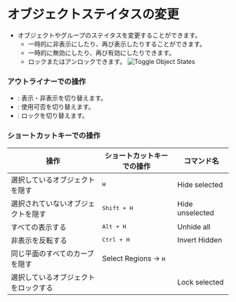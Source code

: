 
# オブジェクトステイタスの変更

- オブジェクトやグループのステイタスを変更することができます。
    - 一時的に非表示にしたり、再び表示したりすることができます。
    - 一時的に無効にしたり、再び有効にしたりできます。
    - ロックまたはアンロックできます。
![Toggle Object States](/img/toggle-object-states.png)

### アウトライナーでの操作

- <ButtonIcon type="button-outliner-hide" double="true" />: 表示・非表示を切り替えます。
- <ButtonIcon type="button-outliner-disable" double="true" /> : 使用可否を切り替えます。
- <ButtonIcon type="button-outliner-disable-selection" double="true"  /> : ロックを切り替えます。

### ショートカットキーでの操作

| 操作                                 | ショートカットキーでの操作     | コマンド名      |
| ------------------------------------ | ------------------------------ | --------------- |
| 選択しているオブジェクトを隠す       | <kbd>H</kbd>                   | Hide selected   |
| 選択されていないオブジェクトを隠す   | <kbd>Shift + H</kbd>           | Hide unselected |
| すべての表示する                     | <kbd>Alt + H</kbd>             | Unhide all      |
| 非表示を反転する                     | <kbd>Ctrl + H</kbd>            | Invert Hidden   |
| 同じ平面のすべてのカーブを隠す       | Select Regions -> <kbd>H</kbd> |                 |
| 選択しているオブジェクトをロックする |                                | Lock selected   |



